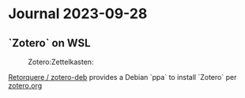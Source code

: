 = Journal 2023-09-28 =

== `Zotero` on WSL ==
:Zotero:Zettelkasten:

[[https://github.com/retorquere/zotero-deb|Retorquere / zotero-deb]] provides a
Debian `ppa` to install `Zotero` per
[[https://www.zotero.org/support/installation|zotero.org]]

{{{bash
wget -qO- \
  https://raw.githubusercontent.com/retorquere/zotero-deb/master/install.sh |
  sudo bash
sudo apt update
sudo apt install zotero
}}}


